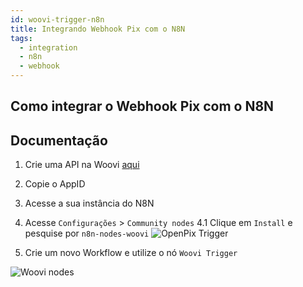 ```yaml
---
id: woovi-trigger-n8n
title: Integrando Webhook Pix com o N8N
tags:
  - integration
  - n8n
  - webhook
---
```



## Como integrar o Webhook Pix com o N8N

<Embed url="https://www.youtube.com/watch?v=Xss_AN1oz8U" />

## Documentação

1. Crie uma API na Woovi [aqui](../apis/api-getting-started.md#passo-1---criar-um-novo-aplicativo)
2. Copie o AppID
3. Acesse a sua instância do N8N
4. Acesse `Configurações` > `Community nodes`
   4.1 Clique em `Install` e pesquise por `n8n-nodes-woovi`
   ![OpenPix Trigger](./__assets__/install-node.png)

5. Crie um novo Workflow e utilize o nó `Woovi Trigger`

![Woovi nodes](./__assets__/select-woovi-nodes.png)
